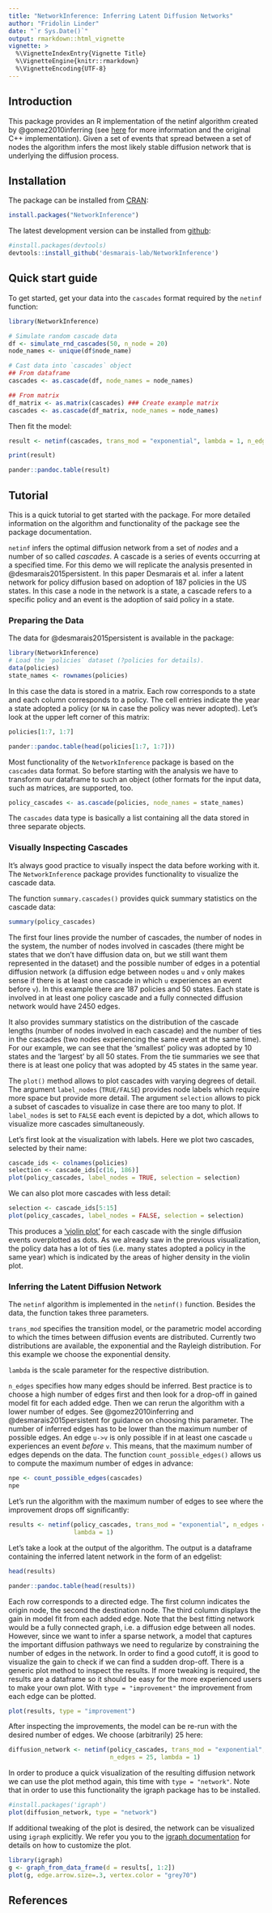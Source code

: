 ```yaml
---
title: "NetworkInference: Inferring Latent Diffusion Networks"
author: "Fridolin Linder"
date: "`r Sys.Date()`"
output: rmarkdown::html_vignette
vignette: >
  %\VignetteIndexEntry{Vignette Title}
  %\VignetteEngine{knitr::rmarkdown}
  %\VignetteEncoding{UTF-8}
---
```


## Introduction

This package provides an R implementation of the netinf algorithm 
created by @gomez2010inferring (see [here](http://snap.stanford.edu/netinf/) 
for more information and the original C++ implementation). Given a set of events 
that spread between a set of nodes the algorithm infers the most likely stable 
diffusion network that is underlying the diffusion process.

## Installation

The package can be installed from [CRAN](https://CRAN.R-project.org/):
```r
install.packages("NetworkInference")
```

The latest development version can be installed from 
[github](https://github.com/desmarais-lab/NetworkInference):
```r
#install.packages(devtools)
devtools::install_github('desmarais-lab/NetworkInference')
```

## Quick start guide

To get started, get your data into the `cascades` format required by the `netinf` 
function:

```r
library(NetworkInference)

# Simulate random cascade data
df <- simulate_rnd_cascades(50, n_node = 20)
node_names <- unique(df$node_name)

# Cast data into `cascades` object
## From dataframe
cascades <- as.cascade(df, node_names = node_names)

## From matrix
df_matrix <- as.matrix(cascades) ### Create example matrix
cascades <- as.cascade(df_matrix, node_names = node_names)
```

Then fit the model:
```r
result <- netinf(cascades, trans_mod = "exponential", lambda = 1, n_edges = 5)
```

```r
print(result)
```
```r
pander::pandoc.table(result)
```

## Tutorial

This is a quick tutorial to get started with the package. For more detailed 
information on the algorithm and functionality of the package see the 
package documentation.

`netinf` infers the optimal diffusion network from a set of *nodes* 
and a number of so called *cascades*. A cascade is a series of events occurring at 
a specified time. For this demo we will replicate the analysis presented in 
@desmarais2015persistent. In this paper Desmarais et al. infer a latent network
for policy diffusion based on adoption of 187 policies in the US states. In this
case a node in the network is a state, a cascade refers to a specific policy and
an event is the adoption of said policy in a state.  

### Preparing the Data

The data for @desmarais2015persistent is available in the package:

```r
library(NetworkInference)
# Load the `policies` dataset (?policies for details).
data(policies)
state_names <- rownames(policies)
```

In this case the data is stored in a matrix. Each row corresponds to a state and each column corresponds to a policy. The cell entries indicate the year a state adopted a policy (or `NA` in case the policy was never adopted). Let's look at the upper left corner of this matrix:

```r
policies[1:7, 1:7]
```

```r
pander::pandoc.table(head(policies[1:7, 1:7]))
```

Most functionality of the `NetworkInference` package is based on the `cascades` 
data format. So before starting with the analysis we have to transform our dataframe
to such an object (other formats for the input data, such as matrices, are supported,
too. 

```r
policy_cascades <- as.cascade(policies, node_names = state_names)
```

The `cascades` data type is basically a list containing all the data stored in 
three separate objects.

### Visually Inspecting Cascades

It's always good practice to visually inspect the data before working with it. 
The `NetworkInference` package provides functionality to visualize the cascade 
data. 

The function `summary.cascades()` provides quick summary statistics on the 
cascade data:

```r
summary(policy_cascades)
```

The first four lines provide the number of cascades, the number of nodes in the 
system, the number of nodes involved in cascades (there might be states that we 
don't have diffusion data on, but we still want them represented in the dataset)
and the possible number of edges in a potential diffusion network (a diffusion edge 
between nodes `u` and `v` only makes sense if there is at least one cascade in 
which `u` experiences an event before `v`). In this example there are 187 
policies and 50 states. Each state is involved in at least one policy cascade 
and a fully connected diffusion network would have 2450 edges. 

It also provides summary statistics on the distribution of the cascade lengths 
(number of nodes involved in each cascade) and the number of ties in the 
cascades (two nodes experiencing the same event at the same time). For our 
example, we can see that the 'smallest' policy was adopted by 10 states and the
'largest' by all 50 states. From the tie summaries we see that there is at least
one policy that was adopted by 45 states in the same year. 

The `plot()` method allows to plot cascades with varying degrees of detail. The 
argument `label_nodes` (`TRUE/FALSE`) provides node labels which require more space
but provide more detail. The argument `selection` allows to pick a subset of 
cascades to visualize in case there are too many to plot. If `label_nodes` is set 
to `FALSE` each event is depicted by a dot, which allows to visualize more cascades
simultaneously. 

Let's first look at the visualization with labels. Here we plot two cascades, 
selected by their name:
```r
cascade_ids <- colnames(policies)
selection <- cascade_ids[c(16, 186)]
plot(policy_cascades, label_nodes = TRUE, selection = selection)
```

We can also plot more cascades with less detail:
```r
selection <- cascade_ids[5:15]
plot(policy_cascades, label_nodes = FALSE, selection = selection)
```

This produces a ['violin plot'](https://en.wikipedia.org/wiki/Violin_plot) for each cascade with the single diffusion events overplotted as dots. As we already saw in the previous visualization, the policy data has a lot of ties (i.e. many states adopted a policy in the same year) which is indicated by the areas of higher density in the violin plot.

### Inferring the Latent Diffusion Network

The `netinf` algorithm is implemented in the `netinf()` function. Besides the data, the function takes three parameters. 

`trans_mod` specifies the transition model, or the parametric model according to which the times between diffusion events are distributed. Currently two distributions are available, the exponential and the Rayleigh distribution. For this example we choose the exponential density. 

`lambda` is the scale parameter for the respective distribution. 

`n_edges` specifies how many edges should be inferred. Best practice is to choose a high number of  edges first and then look for a drop-off in gained model fit for each added edge. Then we can rerun the algorithm with a lower number of edges. See @gomez2010inferring and @desmarais2015persistent for guidance on choosing this parameter. The number of inferred edges has to be lower than the maximum number of possible edges. An edge `u->v` is only possible if in at least one cascade `u` experiences an event *before* `v`. This means, that the maximum number of edges depends on the data. The function `count_possible_edges()` allows us to compute the maximum number of edges in advance:
 

```r
npe <- count_possible_edges(cascades)
npe
```

Let's run the algorithm with the maximum number of edges to see where the improvement drops off significantly:
```r
results <- netinf(policy_cascades, trans_mod = "exponential", n_edges = npe, 
                  lambda = 1)
```

Let's take a look at the output of the algorithm. The output is a dataframe containing the inferred latent network in the form of an edgelist:

```r
head(results)
```
```r
pander::pandoc.table(head(results))
```

Each row corresponds to a directed edge. The first column indicates the origin node, the second the destination node. The third column displays the gain in model fit from each added edge. Note that the best fitting network would be a fully connected graph, i.e. a diffusion edge between all nodes. However, since we want to infer a sparse network, a model that captures the important diffusion pathways we need to regularize by constraining the number of edges in the network. In order to find a good cutoff, it is good to visualize the gain to check if we can find a sudden drop-off. There is a generic plot method to inspect the results. If more tweaking is required, the results are a dataframe so it should be easy for the more experienced users to make your own plot. With `type = "improvement"` the improvement from each edge can be plotted.

```r
plot(results, type = "improvement")
```

After inspecting the improvements, the model can be re-run with the desired number of edges. We choose (arbitrarily) 25 here:

```r
diffusion_network <- netinf(policy_cascades, trans_mod = "exponential", 
                            n_edges = 25, lambda = 1)
```

In order to produce a quick visualization of the resulting diffusion network we can use the plot method again, this time with `type = "network"`. Note that in order to use this functionality the igraph package has to be installed.

```r
#install.packages('igraph')
plot(diffusion_network, type = "network")
```

If additional tweaking of the plot is desired, the network can be visualized using `igraph` explicitly. We refer you you to the [igraph documentation](https://CRAN.R-project.org/package=igraph) for details on how to customize the plot.

```r
library(igraph)
g <- graph_from_data_frame(d = results[, 1:2])
plot(g, edge.arrow.size=.3, vertex.color = "grey70")
```

## References
